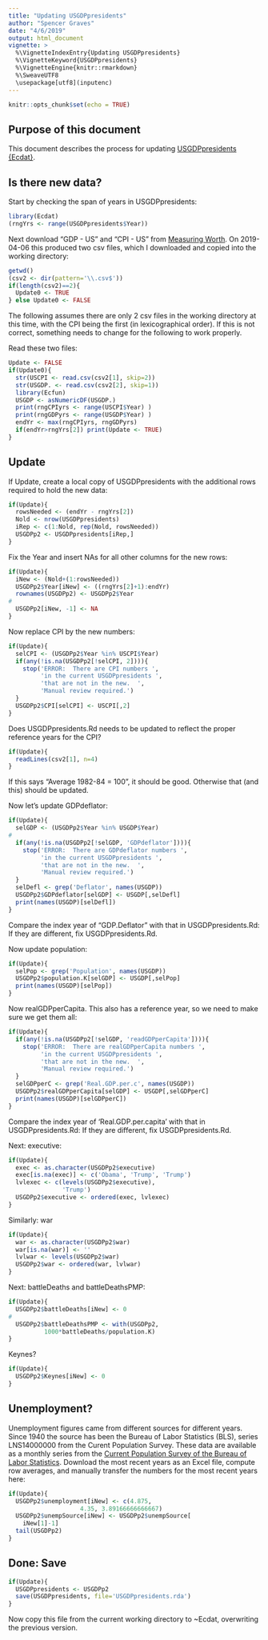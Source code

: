 ```yaml
---
title: "Updating USGDPpresidents"
author: "Spencer Graves"
date: "4/6/2019"
output: html_document
vignette: >
  %\VignetteIndexEntry{Updating USGDPpresidents}
  %\VignetteKeyword{USGDPpresidents}
  %\VignetteEngine{knitr::rmarkdown}
  %\SweaveUTF8
  \usepackage[utf8](inputenc)
---
```


```r
knitr::opts_chunk$set(echo = TRUE)
```

## Purpose of this document 

This document describes the process for updating [USGDPpresidents {Ecdat}](https://www.rdocumentation.org/packages/Ecdat/versions/0.3-1/topics/USGDPpresidents).  

## Is there new data?  

Start by checking the span of years in USGDPpresidents:  

```r
library(Ecdat)
(rngYrs <- range(USGDPpresidents$Year))
```

Next download "GDP - US" and "CPI - US" from [Measuring Worth](https://www.measuringworth.com/).  On 2019-04-06 this produced two csv files, which I downloaded and copied into the working directory:   

```r
getwd()
(csv2 <- dir(pattern='\\.csv$'))
if(length(csv2)==2){
  Update0 <- TRUE
} else Update0 <- FALSE
```

The following assumes there are only 2 csv files in the working directory at this time, with the CPI being the first (in lexicographical order).  If this is not correct, something needs to change for the following to work properly.

Read these two files:  

```r
Update <- FALSE
if(Update0){
  str(USCPI <- read.csv(csv2[1], skip=2))
  str(USGDP. <- read.csv(csv2[2], skip=1))
  library(Ecfun)
  USGDP <- asNumericDF(USGDP.)
  print(rngCPIyrs <- range(USCPI$Year) )
  print(rngGDPyrs <- range(USGDP$Year) )
  endYr <- max(rngCPIyrs, rngGDPyrs)
  if(endYr>rngYrs[2]) print(Update <- TRUE)
}
```

## Update 

If Update, create a local copy of USGDPpresidents with 
the additional rows required to hold the new data:  

```r
if(Update){
  rowsNeeded <- (endYr - rngYrs[2])
  Nold <- nrow(USGDPpresidents)
  iRep <- c(1:Nold, rep(Nold, rowsNeeded))
  USGDPp2 <- USGDPpresidents[iRep,]
}
```

Fix the Year and insert NAs for all other columns for the new rows:   

```r
if(Update){
  iNew <- (Nold+(1:rowsNeeded))
  USGDPp2$Year[iNew] <- ((rngYrs[2]+1):endYr)
  rownames(USGDPp2) <- USGDPp2$Year
#
  USGDPp2[iNew, -1] <- NA
}
```

Now replace CPI by the new numbers:  

```r
if(Update){
  selCPI <- (USGDPp2$Year %in% USCPI$Year)
  if(any(!is.na(USGDPp2[!selCPI, 2]))){
    stop('ERROR:  There are CPI numbers ', 
         'in the current USGDPpresidents ', 
         'that are not in the new.  ', 
         'Manual review required.')
  }
  USGDPp2$CPI[selCPI] <- USCPI[,2]
}
```

Does USGDPpresidents.Rd needs to be updated
to reflect the proper reference years for the 
CPI?  

```r
if(Update){
  readLines(csv2[1], n=4)
}
```

If this says "Average 1982-84 = 100", it should be good.  Otherwise that (and this) should be updated.  

Now let's update GDPdeflator:  

```r
if(Update){
  selGDP <- (USGDPp2$Year %in% USGDP$Year)
#
  if(any(!is.na(USGDPp2[!selGDP, 'GDPdeflator']))){
    stop('ERROR:  There are GDPdeflator numbers ', 
         'in the current USGDPpresidents ', 
         'that are not in the new.  ', 
         'Manual review required.')
  }
  selDefl <- grep('Deflator', names(USGDP))
  USGDPp2$GDPdeflator[selGDP] <- USGDP[,selDefl]
  print(names(USGDP)[selDefl])
}
```  

Compare the index year of "GDP.Deflator" with that in USGDPpresidents.Rd:  If they are different, fix 
USGDPpresidents.Rd.  

Now update population:  

```r
if(Update){
  selPop <- grep('Population', names(USGDP))
  USGDPp2$population.K[selGDP] <- USGDP[,selPop]
  print(names(USGDP)[selPop])
}
```  

Now realGDPperCapita.  This also has a reference year, so we need to make sure we get them all:  

```r
if(Update){
  if(any(!is.na(USGDPp2[!selGDP, 'readGDPperCapita']))){
    stop('ERROR:  There are realGDPperCapita numbers ', 
         'in the current USGDPpresidents ', 
         'that are not in the new.  ', 
         'Manual review required.')
  }
  selGDPperC <- grep('Real.GDP.per.c', names(USGDP))
  USGDPp2$realGDPperCapita[selGDP] <- USGDP[,selGDPperC]
  print(names(USGDP)[selGDPperC])
}
```  

Compare the index year of 'Real.GDP.per.capita' with 
that in USGDPpresidents.Rd:  If they are different, 
fix USGDPpresidents.Rd.  

Next:  executive:  

```r
if(Update){
  exec <- as.character(USGDPp2$executive)
  exec[is.na(exec)] <- c('Obama', 'Trump', 'Trump')
  lvlexec <- c(levels(USGDPp2$executive), 
               'Trump')
  USGDPp2$executive <- ordered(exec, lvlexec)
}
```  

Similarly:  war

```r
if(Update){
  war <- as.character(USGDPp2$war)
  war[is.na(war)] <- ''
  lvlwar <- levels(USGDPp2$war)
  USGDPp2$war <- ordered(war, lvlwar)
}
```  

Next: battleDeaths and battleDeathsPMP:  

```r
if(Update){
  USGDPp2$battleDeaths[iNew] <- 0 
#
  USGDPp2$battleDeathsPMP <- with(USGDPp2, 
          1000*battleDeaths/population.K) 
}
```

Keynes?

```r
if(Update){
  USGDPp2$Keynes[iNew] <- 0 
}
```

## Unemployment?  

Unemployment figures came from different sources for different years.  Since 1940 the source has been the Bureau of Labor Statistics (BLS), series LNS14000000 from the Curent Population Survey.  These data are available as a monthly series from the [Current Population Survey of the Bureau of Labor Statistics](https://www.bls.gov/cps/).  Download the most recent years as an Excel file, compute row averages, and manually transfer the numbers for the most recent years here:  

```r
if(Update){
  USGDPp2$unemployment[iNew] <- c(4.875, 
                    4.35, 3.89166666666667)
  USGDPp2$unempSource[iNew] <- USGDPp2$unempSource[
    iNew[1]-1]
  tail(USGDPp2)
}
```

## Done:  Save

```r
if(Update){
  USGDPpresidents <- USGDPp2
  save(USGDPpresidents, file='USGDPpresidents.rda')
}
```

Now copy this file from the current working directory 
to ~Ecdat\data, overwriting the previous version.  
    